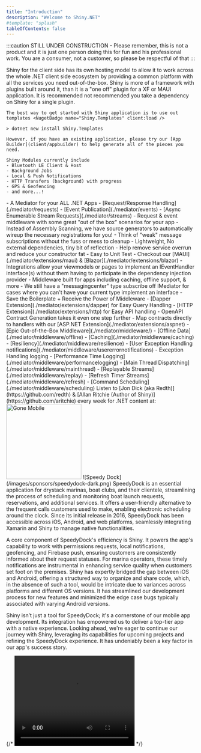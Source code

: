 ```yaml
---
title: "Introduction"
description: "Welcome to Shiny.NET"
#template: "splash"
tableOfContents: false
---
```



:::caution
STILL UNDER CONSTRUCTION - Please remember, this is not a product and it is just one person doing this for fun and his professional work.  You are a consumer, not a customer, so please be respectful of that 
:::

<Card title="iOS & Android" icon="star">
    Shiny for the client side has its own hosting model to allow it to work across the whole .NET client side ecosystem by providing a common platform with all the services you need out-of-the-box.  Shiny is more of a framework with plugins built around
    it, than it is a "one off" plugin for a XF or MAUI application.  It is recommended not recommended you take a dependency on Shiny for a single plugin.

    The best way to get started with Shiny application is to use out templates <NugetBadge name="Shiny.Templates" client:load />

    > dotnet new install Shiny.Templates

    However, if you have an existing application, please try our [App Builder](client/appbuilder) to help generate all of the pieces you need.

    Shiny Modules currently include
    - Bluetooth LE Client & Host
    - Background Jobs
    - Local & Push Notifications
    - HTTP Transfers (background) with progress
    - GPS & Geofencing
    - and more...!
</Card>


<Card title="Mediator (.NET Client Apps & Server)" icon="puzzle">
- A Mediator for your ALL .NET Apps
- [Request/Response Handling](./mediator/requests)
- [Event Publication](./mediator/events)
- [Async Enumerable Stream Requests](./mediator/streams)
- Request & event middleware with some great "out of the box" scenarios for your app
- Instead of Assembly Scanning, we have source generators to automatically wireup the necessary registrations for you!
- Think of "weak" message subscriptions without the fuss or mess to cleanup
- Lightweight, No external dependencies, tiny bit of reflection 
- Help remove service overrun and reduce your constructor fat
- Easy to Unit Test
- Checkout our [MAUI](./mediator/extensions/maui) & [Blazor](./mediator/extensions/blazor) 
    - Integrations allow your viewmodels or pages to implement an IEventHandler interface(s) without them having to participate in the dependency injection provider
    - Middleware built for apps including caching, offline support, & more
    - We still have a "messagingcenter" type subscribe off IMediator for cases where you can't have your current type implement an interface
- Save the Boilerplate + Receive the Power of Middleware
    - [Dapper Extension](./mediator/extensions/dapper) for Easy Query Handling
    - [HTTP Extension](./mediator/extensions/http) for Easy API handling - OpenAPI Contract Generation takes it even one step further
    - Map contracts directly to handlers with our [ASP.NET Extension](./mediator/extensions/aspnet)
- [Epic Out-of-the-Box Middleware](./mediator/middleware/)
    - [Offline Data](./mediator/middleware/offline)
    - [Caching](./mediator/middleware/caching)
    - [Resiliency](./mediator/middleware/resilience)
    - [User Exception Handling notifications](./mediator/middleware/usererrornotifications)
    - Exception Handling logging
    - [Performance Time Logging](./mediator/middleware/performancelogging)
    - [Main Thread Dispatching](./mediator/middleware/mainthread)
    - [Replayable Streams](./mediator/middleware/replay)
    - [Refresh Timer Streams](./mediator/middleware/refresh)
    - [Command Scheduling](./mediator/middleware/scheduling)
        
</Card>

<Card title="GoneMobile Podcast/YouTube" icon="star">
    Listen to [Jon Dick (aka Redth)](https://github.com/redth) & [Allan Ritchie (Author of Shiny)](https://github.com/aritchie) every week for .NET content at:
    <a href="https://gonemobile.io"><Image src={goneMobileImg} width="200" alt="Gone Mobile" /></a>
</Card>

<Card title="Sponsors">
![Speedy Dock](/images/sponsors/speedydock-dark.png)
SpeedyDock is an essential application for drystack marinas, boat clubs, and their clientele, streamlining the process of scheduling and monitoring boat launch requests, reservations, and additional services. It offers a user-friendly alternative to the frequent calls customers used to make, enabling electronic scheduling around the clock. Since its initial release in 2016, SpeedyDock has been accessible across iOS, Android, and web platforms, seamlessly integrating Xamarin and Shiny to manage native functionalities.

A core component of SpeedyDock's efficiency is Shiny. It powers the app's capability to work with permissions requests, local notifications, geofencing, and Firebase push, ensuring customers are consistently informed about their request statuses. For marina operators, these timely notifications are instrumental in enhancing service quality when customers set foot on the premises. Shiny has expertly bridged the gap between iOS and Android, offering a structured way to organize and share code, which, in the absence of such a tool, would be intricate due to variances across platforms and different OS versions. It has streamlined our development process for new features and minimized the edge case bugs typically associated with varying Android versions.

Shiny isn’t just a tool for SpeedyDock; it's a cornerstone of our mobile app development. Its integration has empowered us to deliver a top-tier app with a native experience. Looking ahead, we're eager to continue our journey with Shiny, leveraging its capabilities for upcoming projects and refining the SpeedyDock experience. It has undeniably been a key factor in our app's success story.
</Card>

{/*
<video width="320" height="240" autoplay loop>
<source src="/images/logo.mp4" type="video/mp4" />
Your browser does not support the video tag.
</video> 
*/}
